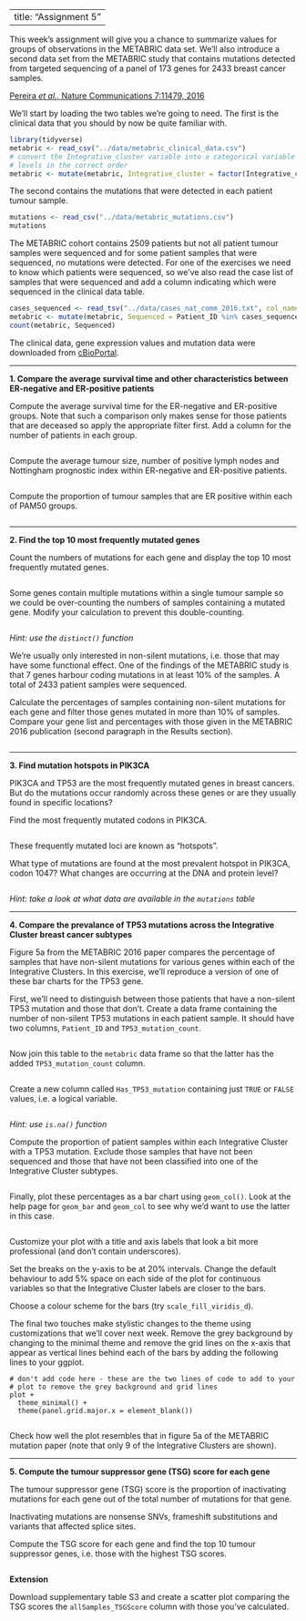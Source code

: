 
---
title: "Assignment 5"
---

This week's assignment will give you a chance to summarize values for groups of
observations in the METABRIC data set. We'll also introduce a second data set
from the METABRIC study that contains mutations detected from targeted
sequencing of a panel of 173 genes for 2433 breast cancer samples.

[Pereira *et al.*, Nature Communications 7:11479, 2016](https://www.ncbi.nlm.nih.gov/pubmed/27161491)

We'll start by loading the two tables we're going to need. The first is the
clinical data that you should by now be quite familiar with.

```r
library(tidyverse)
metabric <- read_csv("../data/metabric_clinical_data.csv")
# convert the Integrative_cluster variable into a categorical variable with
# levels in the correct order
metabric <- mutate(metabric, Integrative_cluster = factor(Integrative_cluster, levels = c("1", "2", "3", "4ER-", "4ER+", "5", "6", "7", "8", "9", "10")))
```

The second contains the mutations that were detected in each patient tumour
sample.

```r
mutations <- read_csv("../data/metabric_mutations.csv")
mutations
```

The METABRIC cohort contains 2509 patients but not all patient tumour samples
were sequenced and for some patient samples that were sequenced, no mutations
were detected. For one of the exercises we need to know which patients were
sequenced, so we've also read the case list of samples that were sequenced and
add a column indicating which were sequenced in the clinical data table.

```r
cases_sequenced <- read_tsv("../data/cases_nat_comm_2016.txt", col_names = "Patient_ID")
metabric <- mutate(metabric, Sequenced = Patient_ID %in% cases_sequenced$Patient_ID)
count(metabric, Sequenced)
```

The clinical data, gene expression values and mutation data were downloaded from
[cBioPortal](https://www.cbioportal.org/study/summary?id=brca_metabric).

---

**1. Compare the average survival time and other characteristics between ER-negative and ER-positive patients**

Compute the average survival time for the ER-negative and ER-positive groups.
Note that such a comparison only makes sense for those patients that are
deceased so apply the appropriate filter first. Add a column for the number
of patients in each group.

```r

```

Compute the average tumour size, number of positive lymph nodes and Nottingham
prognostic index within ER-negative and ER-positive patients.

```r

```

Compute the proportion of tumour samples that are ER positive within each of
PAM50 groups.

```r

```

---

**2. Find the top 10 most frequently mutated genes**

Count the numbers of mutations for each gene and display the top 10 most
frequently mutated genes.

```r

```

Some genes contain multiple mutations within a single tumour sample so we could
be over-counting the numbers of samples containing a mutated gene. Modify your
calculation to prevent this double-counting.

```r

```

_Hint: use the `distinct()` function_

We're usually only interested in non-silent mutations, i.e. those that may have
some functional effect. One of the findings of the METABRIC study is that 7
genes harbour coding mutations in at least 10% of the samples. A total of 2433
patient samples were sequenced.

Calculate the percentages of samples containing non-silent mutations for each
gene and filter those genes mutated in more than 10% of samples. Compare your
gene list and percentages with those given in the METABRIC 2016 publication
(second paragraph in the Results section).

```r

```

---

**3. Find mutation hotspots in PIK3CA**

PIK3CA and TP53 are the most frequently mutated genes in breast cancers. But do
the mutations occur randomly across these genes or are they usually found in
specific locations?

Find the most frequently mutated codons in PIK3CA.

```r

```

These frequently mutated loci are known as "hotspots".

What type of mutations are found at the most prevalent hotspot in PIK3CA, codon
1047? What changes are occurring at the DNA and protein level?

```r

```

_Hint: take a look at what data are available in the `mutations` table_

---

**4. Compare the prevalance of TP53 mutations across the Integrative Cluster breast cancer subtypes**

Figure 5a from the METABRIC 2016 paper compares the percentage of samples that
have non-silent mutations for various genes within each of the Integrative
Clusters. In this exercise, we'll reproduce a version of one of these bar charts
for the TP53 gene.

First, we'll need to distinguish between those patients that have a non-silent
TP53 mutation and those that don't. Create a data frame containing the number
of non-silent TP53 mutations in each patient sample. It should have two columns,
`Patient_ID` and `TP53_mutation_count`.

```r

```

Now join this table to the `metabric` data frame so that the latter has the
added `TP53_mutation_count` column.

```r

```

Create a new column called `Has_TP53_mutation` containing just `TRUE` or `FALSE`
values, i.e. a logical variable.

```r

```

_Hint: use `is.na()` function_

Compute the proportion of patient samples within each Integrative Cluster with a
TP53 mutation. Exclude those samples that have not been sequenced and those that
have not been classified into one of the Integrative Cluster subtypes.

```r

```

Finally, plot these percentages as a bar chart using `geom_col()`. Look at the
help page for `geom_bar` and `geom_col` to see why we'd want to use the latter
in this case.

```r

```

Customize your plot with a title and axis labels that look a bit more
professional (and don't contain underscores).

Set the breaks on the y-axis to be at 20% intervals. Change the default
behaviour to add 5% space on each side of the plot for continuous variables so
that the Integrative Cluster labels are closer to the bars.

Choose a colour scheme for the bars (try `scale_fill_viridis_d`).

The final two touches make stylistic changes to the theme using customizations
that we'll cover next week. Remove the grey background by changing to the
minimal theme and remove the grid lines on the x-axis that appear as vertical
lines behind each of the bars by adding the following lines to your ggplot.

```
# don't add code here - these are the two lines of code to add to your
# plot to remove the grey background and grid lines
plot +
  theme_minimal() +
  theme(panel.grid.major.x = element_blank())
```

```r

```

Check how well the plot resembles that in figure 5a of the METABRIC mutation
paper (note that only 9 of the Integrative Clusters are shown).

---

**5. Compute the tumour suppressor gene (TSG) score for each gene**

The tumour suppressor gene (TSG) score is the proportion of inactivating
mutations for each gene out of the total number of mutations for that gene.

Inactivating mutations are nonsense SNVs, frameshift substitutions and variants
that affected splice sites.

Compute the TSG score for each gene and find the top 10 tumour suppressor genes,
i.e. those with the highest TSG scores.

```r

```

**Extension**

Download supplementary table S3 and create a scatter plot comparing the TSG
scores the `allSamples_TSGScore` column with those you've calculated.

```r

```

